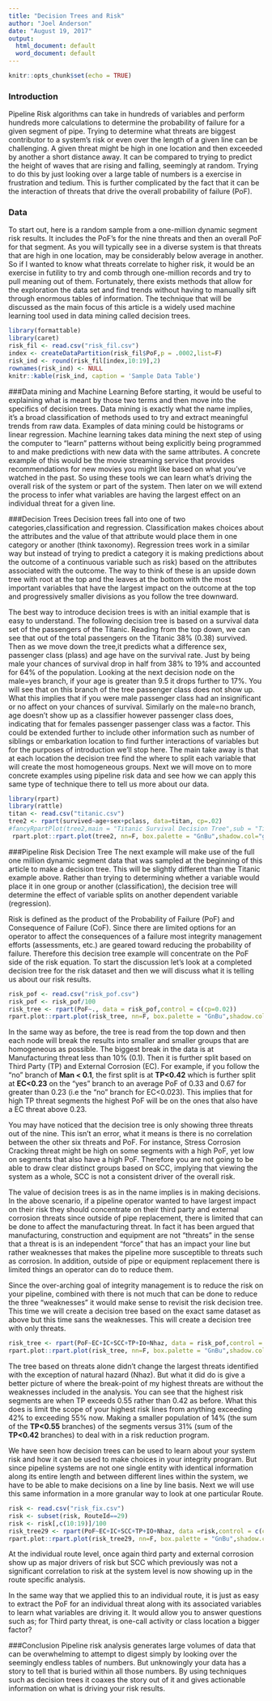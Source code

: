 ```yaml
---
title: "Decision Trees and Risk"
author: "Joel Anderson"
date: "August 19, 2017"
output:
  html_document: default
  word_document: default
---
```


```r
knitr::opts_chunk$set(echo = TRUE)
```

### Introduction
Pipeline Risk algorithms can take in hundreds of variables and perform hundreds more calculations to determine the probability of failure for a given segment of pipe.  Trying to determine what threats are biggest contributor to a system's risk or even over the length of a given line can be challenging.  A given threat might be high in one location and then exceeded by another a short distance away.  It can be compared to trying to predict the height of waves that are rising and falling, seemingly at random.  Trying to do this by just looking over a large table of numbers is a exercise in frustration and tedium.  This is further complicated by the fact that it can be the interaction of threats that drive the overall probability of failure (PoF).

### Data
To start out, here is a random sample from a one-million dynamic segment risk results.  It includes the PoF's for the nine threats and then an overall PoF for that segment.  As you will typically see in a diverse system is that threats that are high in one location, may be considerably below average in another.  So if I wanted to know what threats correlate to higher risk, it would be an exercise in futility to try and comb through one-million records and try to pull meaning out of them. Fortunately, there exists methods that allow for the exploration the data set and find trends without having to manually sift through enormous tables of information.  The technique that will be discussed as the main focus of this article is a widely used machine learning tool used in data mining called decision trees.

```r
library(formattable)
library(caret)
risk_fil <- read.csv("risk_fil.csv")
index <- createDataPartition(risk_fil$PoF,p = .0002,list=F)
risk_ind <- round(risk_fil[index,10:19],2)
rownames(risk_ind) <- NULL
knitr::kable(risk_ind, caption = 'Sample Data Table')
```

###Data mining and Machine Learning
Before starting, it would be useful to explaining what is meant by those two terms and then move into the specifics of decision trees.  Data mining is exactly what the name implies, it's a broad classification of methods used to try and extract meaningful trends from raw data.  Examples of data mining could be histograms or linear regression.  Machine learning takes data mining the next step of using the computer to "learn" patterns without being explicitly being programmed to and make predictions with new data with the same attributes. A concrete example of this would be the movie streaming service that provides recommendations for new movies you might like based on what you've watched in the past.  So using these tools we can learn what's driving the overall risk of the system or part of the system.  Then later on we will extend the process to infer what variables are having the largest effect on an individual threat for a given line.

###Decision Trees
Decision trees fall into one of two categories,classification and regression.  Classification makes choices about the attributes and the value of that attribute would place them in one category or another (think taxonomy).  Regression trees work in a similar way but instead of trying to predict a category it is making predictions about the outcome of a continuous variable such as risk) based on the attributes associated with the outcome.  The way to think of these is an upside down tree with root at the top and the leaves at the bottom with the most important variables that have the largest impact on the outcome at the top and progressively smaller divisions as you follow the tree downward.

The best way to introduce decision trees is with an initial example that is easy to understand.  The following decision tree is based on a survival data set of the passengers of the Titanic.  Reading from the top down, we can see that out of the total passengers on the Titanic 38% (0.38) survived.  Then as we move down the tree,it predicts what a difference sex, passenger class (plass) and age have on the survival rate.  Just by being male your chances of survival drop in half from 38% to 19% and accounted for 64% of the population. Looking at the next decision node on the male=yes branch, if your age is greater than 9.5 it drops further to 17%.  You will see that on this branch of the tree passenger class does not show up.  What this implies that if you were male passenger class had an insignificant or no affect on your chances of survival.  Similarly on the male=no branch, age doesn't show up as a classifier however passenger class does, indicating that for females passenger passenger class was a factor. This could be extended further to include other information such as number of siblings or embarkation location to find further interactions of variables but for the purposes of introduction we'll stop here.  The main take away is that at each location the decision tree find the where to split each variable that will create the most homogeneous groups.  Next we will move on to more concrete examples using pipeline risk data and see how we can apply this same type of technique there to tell us more about our data.

```r
library(rpart)
library(rattle)
titan <- read.csv("titanic.csv")
tree2 <- rpart(survived~age+sex+pclass, data=titan, cp=.02)
#fancyRpartPlot(tree2,main = "Titanic Survival Decision Tree",sub = "Titanic survival data set")
 rpart.plot::rpart.plot(tree2, nn=F, box.palette = "GnBu",shadow.col="gray",branch.lty=3,main = "Titanic Survival Decision Tree")
```

###Pipeline Risk Decision Tree
The next example will make use of the full one million dynamic segment data that was sampled at the beginning of this article to make a decision tree. This will be slightly different than the Titanic example above.  Rather than trying to determining whether a variable would place it in one group or another (classification), the decision tree will determine the effect of variable splits on another dependent variable (regression).

Risk is defined as the product of the Probability of Failure (PoF) and Consequence of Failure (CoF).  Since there are limited options for an operator to affect the consequences of a failure most integrity management efforts (assessments, etc.) are geared toward reducing the probability of failure.  Therefore this decision tree example will concentrate on the PoF side of the risk equation.  To start the discussion let's look at a completed decision tree for the risk dataset and then we will discuss what it is telling us about our risk results.

```r
risk_pof <- read.csv("risk_pof.csv")
risk_pof <- risk_pof/100
risk_tree <- rpart(PoF~., data = risk_pof,control = c(cp=0.02))
rpart.plot::rpart.plot(risk_tree, nn=F, box.palette = "GnBu",shadow.col="gray",branch.lty=3,main = "Risk Regression Decision Tree")

```

In the same way as before, the tree is read from the top down and then each node will break the results into smaller and smaller groups that are homogeneous as possible.  The biggest break in the data is at Manufacturing threat less than 10% (0.1).  Then it is further split based on Third Party (TP) and External Corrosion (EC).  For example, if you follow the "no" branch of **Man < 0.1**, the first split is at **TP<0.42** which is further split at **EC<0.23** on the "yes" branch to an average PoF of 0.33 and 0.67 for greater than 0.23 (i.e the "no" branch for EC<0.023).  This implies that for high TP threat segments the highest PoF will be on the ones that also have a EC threat above 0.23.

You may have noticed that the decision tree is only showing three threats out of the nine.  This isn't an error, what it means is there is no correlation between the other six threats and PoF.  For instance, Stress Corrosion Cracking threat might be high on some segments with a high PoF, yet low on segments that also have a high PoF. Therefore you are not going to be able to draw clear distinct groups based on SCC, implying that viewing the system as a whole, SCC is not a consistent driver of the overall risk.

The value of decision trees is as in the name implies is in making decisions.  In the above scenario, if a pipeline operator wanted to have largest impact on their risk they should concentrate on their third party and external corrosion threats since outside of pipe replacement, there is limited that can be done to affect the manufacturing threat.  In fact it has been argued that manufacturing, construction and equipment are not "threats" in the sense that a threat is is an independent "force" that has an impact your line but rather weaknesses that makes the pipeline more susceptible to threats such as corrosion. In addition, outside of pipe or equipment replacement there is limited things an operator can do to reduce them.

Since the over-arching goal of integrity management is to reduce the risk on your pipeline, combined with there is not much that can be done to reduce the three "weaknesses" it would make sense to revisit the risk decision tree.  This time we will create a decision tree based on the exact same dataset as above but this time sans the weaknesses. This will create a decision tree with only threats.

```r
risk_tree <- rpart(PoF~EC+IC+SCC+TP+IO+Nhaz, data = risk_pof,control = c(cp=0.02))
rpart.plot::rpart.plot(risk_tree, nn=F, box.palette = "GnBu",shadow.col="gray",branch.lty=3,main = "Risk Regression Decision Tree \n Minus Weaknesses")

```

The tree based on threats alone didn't change the largest threats identified with the exception of natural hazard (Nhaz).  But what it did do is give a better picture of where the break-point of my highest threats are without  the weaknesses included in the analysis.  You can see that the highest risk segments are when TP exceeds 0.55 rather than 0.42 as before.  What this does is limit the scope of your highest risk lines from anything exceeding 42% to exceeding 55% now.  Making a smaller population of 14% (the sum of the **TP<0.55** branches) of the segments versus 31% (sum of the **TP<0.42** branches) to deal with in a risk reduction program.

We have seen how decision trees can be used to learn about your system risk and how it can be used to make choices in your integrity program.  But since pipeline systems are not one single entity with identical information along its entire length and between different lines within the system, we have to be able to make decisions on a line by line basis.  Next we will use this same information in a more granular way to look at one particular Route.  
```r
risk <- read.csv("risk_fix.csv")
risk <- subset(risk, RouteId==29)
risk <- risk[,c(10:19)]/100
risk_tree29 <- rpart(PoF~EC+IC+SCC+TP+IO+Nhaz, data =risk,control = c(cp=0.01))
rpart.plot::rpart.plot(risk_tree29, nn=F, box.palette = "GnBu",shadow.col="gray",branch.lty=3,main = "Risk Regression Decision Tree \n For an Individual Route")
```

At the individual route level, once again third party and external corrosion show up as major drivers of risk but SCC which previously was not a significant correlation to risk at the system level is now showing up in the route specific analysis.

In the same way that we applied this to an individual route, it is just as easy to extract the PoF for an individual threat along with its associated variables to learn what variables are driving it.  It would allow you to answer questions such as; for Third party threat, is one-call activity or class location a bigger factor?

###Conclusion
Pipeline risk analysis generates large volumes of data that can be overwhelming to attempt to digest simply by looking over the seemingly endless tables of numbers.  But unknowingly your data has a story to tell that is buried within all those numbers.  By using techniques such as decision trees it coaxes the story out of it and gives actionable information on what is driving your risk results.